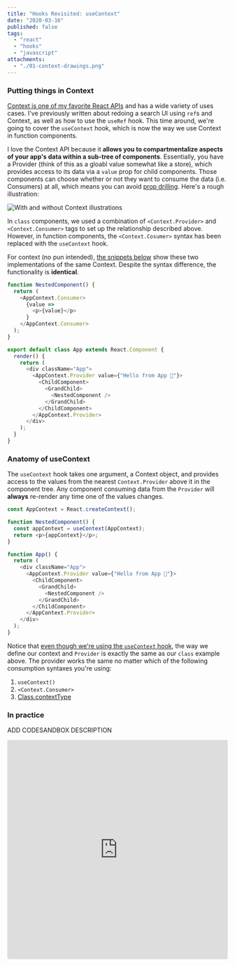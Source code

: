 ```yaml
---
title: "Hooks Revisited: useContext"
date: "2020-03-16"
published: false
tags:
  - "react"
  - "hooks"
  - "javascript"
attachments:
  - "./01-context-drawings.png"
---
```



### Putting things in Context

[Context is one of my favorite React APIs](https://reactjs.org/docs/context.html) and has a wide variety of uses cases. I've previously written about <Link to="2019-10-27-redoing-search">redoing a search UI using `ref`s and Context</Link>, as well as <Link to="/hooks-useref">how to use the `useRef` hook</Link>. This time around, we're going to cover the `useContext` hook, which is now the way we use Context in function components.

I love the Context API because it **allows you to compartmentalize aspects of your app's data within a sub-tree of components**. Essentially, you have a Provider (think of this as a gloabl value somewhat like a store), which provides access to its data via a `value` prop for child components. Those components can choose whether or not they want to consume the data (i.e. Consumers) at all, which means you can avoid [prop drilling](https://kentcdodds.com/blog/prop-drilling). Here's a rough illustration:

![With and without Context illustrations](./01-context-drawings.png)

In `class` components, we used a combination of `<Context.Provider>` and `<Context.Consumer>` tags to set up the relationship described above. However, in function components, the `<Context.Cosumer>` syntax has been replaced with the `useContext` hook.

For context (no pun intended), [the snippets below](https://codesandbox.io/s/hooksusecontext-hooks-8ss8k) show these two implementations of the same Context. Despite the syntax difference, the functionality is **identical**.

```javascript
function NestedComponent() {
  return (
    <AppContext.Consumer>
      {value => 
        <p>{value}</p>
      }
    </AppContext.Consumer>
  );
}

export default class App extends React.Component {
  render() {
    return (
      <div className="App">
        <AppContext.Provider value={"Hello from App 👋"}>
          <ChildComponent>
            <GrandChild>
              <NestedComponent />
            </GrandChild>
          </ChildComponent>
        </AppContext.Provider>
      </div>
    );
  }
}
```

### Anatomy of useContext

The `useContext` hook takes one argument, a Context object, and provides access to the values from the nearest `Context.Provider` above it in the component tree. Any component consuming data from the `Provider` will **always** re-render any time one of the values changes.

```javascript
const AppContext = React.createContext();

function NestedComponent() {
  const appContext = useContext(AppContext);
  return <p>{appContext}</p>;
}

function App() {
  return (
    <div className="App">
      <AppContext.Provider value={"Hello from App 👋"}>
        <ChildComponent>
          <GrandChild>
            <NestedComponent />
          </GrandChild>
        </ChildComponent>
      </AppContext.Provider>
    </div>
  );
}
```

Notice that [even though we're using the `useContext` hook](https://codesandbox.io/s/hooksusecontext-hooks-8ss8k), the way we define our context and `Provider` is exactly the same as our `class` example above. The provider works the same no matter which of the following consumption syntaxes you're using:

1. `useContext()`
2. `<Context.Consumer>`
3. [Class.contextType](https://reactjs.org/docs/context.html#classcontexttype)

### In practice

ADD CODESANDBOX DESCRIPTION

<iframe
  src="https://codesandbox.io/embed/charming-knuth-meepq?fontsize=14&hidenavigation=1&theme=dark"
  style="width:100%; height:500px; border:0; border-radius: 4px; overflow:hidden;"
  title="hooks/useContext"
  allow="geolocation; microphone; camera; midi; vr; accelerometer; gyroscope; payment; ambient-light-sensor; encrypted-media; usb"
  sandbox="allow-modals allow-forms allow-popups allow-scripts allow-same-origin"
></iframe>
